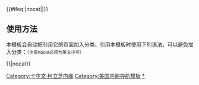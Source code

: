 {{Navbox
|name = Calvin Coolidge cabinet
|title = [[美国总统]][[卡尔文·柯立芝]][[美国总统内阁列表|内阁]]（1923年-1929年）
|image = [[文件:Calvin Coolidge cph.3g10777 (cropped).jpg|100px|卡尔文•柯立芝，第三十任美国总统。]]
|group1 =[[美国副总统|副总统]]
|list1=空缺 （1923年-1925年） - [[查尔斯·盖茨·道斯|查尔斯·G·道斯]] （1925年-1929年）
|group2=[[美国国务卿|国务卿]]
|list2=[[查尔斯·埃文斯·休斯|查尔斯·E·休斯]] （1923年-1925年） - [[弗兰克·B·凯洛格]] （1925年-1929年）
|group3=[[美国战争部长|战争部长]]
|list3=[[约翰·W·威克斯]] （1923年-1925年） - [[德怀特·F·戴维斯]] （1925年-1929年）
|group4=[[美国财政部长|财政部长]]
|list4=[[安德鲁·W·梅隆]] （1923年-1929年）
|group5=[[美国司法部长|司法部长]]
|list5= [[哈里·M·多尔蒂]] （1923年-1924年） - [[哈伦·菲斯克·斯通|哈伦·F·斯通]] （1924年-1925年） - [[约翰·G·萨金特]] （1925年-1929年）
|group6=[[美国邮政部长|邮政部长]]
|list6=[[哈利·斯图尔特·纽]] （1923年-1929年）
|group7=[[美国海军部长|海军部长]]
|list7=[[埃德温·登比]] （1923年-1924年） - [[柯蒂斯·D·韦伯]] （1924年-1929年）
|group8=[[美国内政部长|内政部长]]
|list8=[[休伯特·沃克]] （1923年-1928年） - [[罗伊·O·韦斯特]] （1928年-1929年）
|group9=[[美国农业部长|农业部长]]
|list9=[[亨利·坎特威尔·华莱士]] （1923年-1924年） - [[霍华德·M·戈尔]] （1924年-1925年） - [[威廉·M·渣甸]] （1925年-1929年）
|group10=[[美国商务部长|商务部长]]
|list10=[[赫伯特·胡佛]] （1923年-1928年） - [[威廉·F·惠廷]] （1928年-1929年）
|group11=[[U美国劳工部长|劳工部长]]
|list11=[[詹姆斯·J·戴维斯]] （1923年-1929年）
}}<includeonly>{{#ifeq:{{{1}}}|nocat||[[Category:卡尔文·柯立芝内阁]]}}</includeonly><noinclude>

== 使用方法 ==
本模板会自动把引用它的页面加入分类。引用本模板时使用下列语法，可以避免加入分类：<small>（注意nocat必须为英文小写）</small>
 
<nowiki>{{</nowiki>{{PAGENAME}}<nowiki>|nocat}}</nowiki>

[[Category:美国内阁导航模板]]
[[Category:卡尔文·柯立芝内阁|*]]
</noinclude>